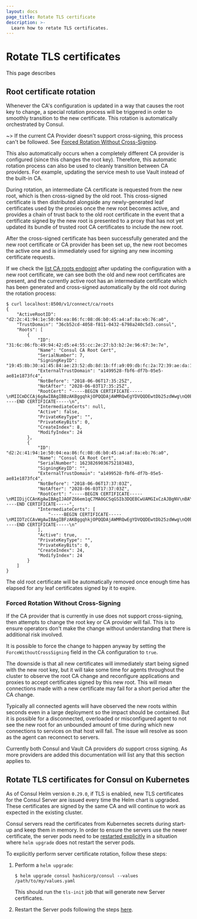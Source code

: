 ```yaml
---
layout: docs
page_title: Rotate TLS certificate
description: >-
  Learn how to retate TLS certificates.
---
```


# Rotate TLS certificates

This page describes

## Root certificate rotation

Whenever the CA's configuration is updated in a way that causes the root key to
change, a special rotation process will be triggered in order to smoothly
transition to the new certificate. This rotation is automatically orchestrated
by Consul.

~> If the current CA Provider doesn't support cross-signing, this process can't
be followed. See [Forced Rotation Without
Cross-Signing](#forced-rotation-without-cross-signing).

This also automatically occurs when a completely different CA provider is
configured (since this changes the root key). Therefore, this automatic rotation
process can also be used to cleanly transition between CA providers. For example,
updating the service mesh to use Vault instead of the built-in CA.

During rotation, an intermediate CA certificate is requested from the new root,
which is then cross-signed by the old root. This cross-signed certificate is
then distributed alongside any newly-generated leaf certificates used by the
proxies once the new root becomes active, and provides a chain of trust back to
the old root certificate in the event that a certificate signed by the new root
is presented to a proxy that has not yet updated its bundle of trusted root CA
certificates to include the new root.

After the cross-signed certificate has been successfully generated and the new root
certificate or CA provider has been set up, the new root becomes the active one
and is immediately used for signing any new incoming certificate requests.

If we check the [list CA roots
endpoint](/consul/api-docs/connect/ca#list-ca-root-certificates) after updating the
configuration with a new root certificate, we can see both the old and new root
certificates are present, and the currently active root has an intermediate
certificate which has been generated and cross-signed automatically by the old
root during the rotation process:

```shell-session
$ curl localhost:8500/v1/connect/ca/roots
{
    "ActiveRootID": "d2:2c:41:94:1e:50:04:ea:86:fc:08:d6:b0:45:a4:af:8a:eb:76:a0",
    "TrustDomain": "36cb52cd-4058-f811-0432-6798a240c5d3.consul",
    "Roots": [
        {
            "ID": "31:6c:06:fb:49:94:42:d5:e4:55:cc:2e:27:b3:b2:2e:96:67:3e:7e",
            "Name": "Consul CA Root Cert",
            "SerialNumber": 7,
            "SigningKeyID": "19:45:8b:30:a1:45:84:ae:23:52:db:8d:1b:ff:a9:09:db:fc:2a:72:39:ae:da:11:53:f4:37:5c:de:d1:68:d8",
            "ExternalTrustDomain": "a1499528-fbf6-df7b-05e5-ae81e1873fc4",
            "NotBefore": "2018-06-06T17:35:25Z",
            "NotAfter": "2028-06-03T17:35:25Z",
            "RootCert": "-----BEGIN CERTIFICATE-----\nMIICmDCCAj6gAwIBAgIBBzAKBggqhkjOPQQDAjAWMRQwEgYDVQQDEwtDb25zdWwg\nQ0EgNzAeFw0xODA2MDYxNzM1MjVaFw0yODA2MDMxNzM1MjVaMBYxFDASBgNVBAMT\nC0NvbnN1bCBDQSA3MFkwEwYHKoZIzj0CAQYIKoZIzj0DAQcDQgAEgo09lpx63bHw\ncSXeeoSpHpHgyzX1Q8ewJ3RUg6Ie8Howbs/QBz1y/kGxsF35HXij3YrqhgQyPPx4\nbQ8FH2YR4aOCAXswggF3MA4GA1UdDwEB/wQEAwIBhjAPBgNVHRMBAf8EBTADAQH/\nMGgGA1UdDgRhBF8xOTo0NTo4YjozMDphMTo0NTo4NDphZToyMzo1MjpkYjo4ZDox\nYjpmZjphOTowOTpkYjpmYzoyYTo3MjozOTphZTpkYToxMTo1MzpmNDozNzo1Yzpk\nZTpkMTo2ODpkODBqBgNVHSMEYzBhgF8xOTo0NTo4YjozMDphMTo0NTo4NDphZToy\nMzo1MjpkYjo4ZDoxYjpmZjphOTowOTpkYjpmYzoyYTo3MjozOTphZTpkYToxMTo1\nMzpmNDozNzo1YzpkZTpkMTo2ODpkODA/BgNVHREEODA2hjRzcGlmZmU6Ly8zNmNi\nNTJjZC00MDU4LWY4MTEtMDQzMi02Nzk4YTI0MGM1ZDMuY29uc3VsMD0GA1UdHgEB\n/wQzMDGgLzAtgiszNmNiNTJjZC00MDU4LWY4MTEtMDQzMi02Nzk4YTI0MGM1ZDMu\nY29uc3VsMAoGCCqGSM49BAMCA0gAMEUCIHl6UDdouw8Fzn/oDHputAxt3UFbVg/U\nvC6jWPuqqMwmAiEAkvMadtwjtNU7m/AQRJrj1LeG3eXw7dWO8SlI2fEs0yY=\n-----END CERTIFICATE-----\n",
            "IntermediateCerts": null,
            "Active": false,
            "PrivateKeyType": "",
            "PrivateKeyBits": 0,
            "CreateIndex": 8,
            "ModifyIndex": 24
        },
        {
            "ID": "d2:2c:41:94:1e:50:04:ea:86:fc:08:d6:b0:45:a4:af:8a:eb:76:a0",
            "Name": "Consul CA Root Cert",
            "SerialNumber": 16238269036752183483,
            "SigningKeyID": "",
            "ExternalTrustDomain": "a1499528-fbf6-df7b-05e5-ae81e1873fc4",
            "NotBefore": "2018-06-06T17:37:03Z",
            "NotAfter": "2028-06-03T17:37:03Z",
            "RootCert": "-----BEGIN CERTIFICATE-----\nMIIDijCCAnKgAwIBAgIJAOFZ66em1qC7MA0GCSqGSIb3DQEBCwUAMGIxCzAJBgNV\nBAYTAlVTMRMwEQYDVQQIDApDYWxpZm9ybmlhMRYwFAYDVQQHDA1TYW4gRnJhbmNp\nc2NvMRIwEAYDVQQKDAlIYXNoaUNvcnAxEjAQBgNVBAMMCWxvY2FsaG9zdDAeFw0x\nODA2MDYxNzM3MDNaFw0yODA2MDMxNzM3MDNaMGIxCzAJBgNVBAYTAlVTMRMwEQYD\nVQQIDApDYWxpZm9ybmlhMRYwFAYDVQQHDA1TYW4gRnJhbmNpc2NvMRIwEAYDVQQK\nDAlIYXNoaUNvcnAxEjAQBgNVBAMMCWxvY2FsaG9zdDCCASIwDQYJKoZIhvcNAQEB\nBQADggEPADCCAQoCggEBAK6ostXN6W093EpI3RDNQDwC1Gq3lPNoodL5XRaVVIBU\n3X5iC+Ttk02p67cHUguh4ZrWr3o3Dzxm+gKK0lfZLW0nNYNPAIGZWQD9zVSx1Lqt\n8X0pd+fhMV5coQrh3YIG/vy17IBTSBuRUX0mXOKjOeJJlrw1HQZ8pfm7WX6LFul2\nXszvgn5K1XR+9nhPy6K2bv99qsY0sm7AqCS2BjYBW8QmNngJOdLPdhyFh7invyXe\nPqgujc/KoA3P6e3/G7bJZ9+qoQMK8uwD7PxtA2hdQ9t0JGPsyWgzhwfBxWdBWRzV\nRvVi6Yu2tvw3QrjdeKQ5Ouw9FUb46VnTU7jTO974HjkCAwEAAaNDMEEwPwYDVR0R\nBDgwNoY0c3BpZmZlOi8vMzZjYjUyY2QtNDA1OC1mODExLTA0MzItNjc5OGEyNDBj\nNWQzLmNvbnN1bDANBgkqhkiG9w0BAQsFAAOCAQEATHgCro9VXj7JbH/tlB6f/KWf\n7r98+rlUE684ZRW9XcA9uUA6y265VPnemsC/EykPsririoh8My1jVPuEfgMksR39\n9eMDJKfutvSpLD1uQqZE8hu/hcYyrmQTFKjW71CfGIl/FKiAg7wXEw2ljLN9bxNv\nGG118wrJyMZrRvFjC2QKY025QQSJ6joNLFMpftsZrJlELtRV+nx3gMabpiDRXhIw\nJM6ti26P1PyVgGRPCOG10v+OuUtwe0IZoOqWpPJN8jzSuqZWf99uolkG0xuqLNz6\nd8qvTp1YF9tTmysgvdeGALez/02HTF035RVTsQfH9tM/+4yG1UnmjLpz3p4Fow==\n-----END CERTIFICATE-----",
            "IntermediateCerts": [
                "-----BEGIN CERTIFICATE-----\nMIIDTzCCAvWgAwIBAgIBFzAKBggqhkjOPQQDAjAWMRQwEgYDVQQDEwtDb25zdWwg\nQ0EgNzAeFw0xODA2MDYxNzM3MDNaFw0yODA2MDMxNzM3MDNaMGIxCzAJBgNVBAYT\nAlVTMRMwEQYDVQQIDApDYWxpZm9ybmlhMRYwFAYDVQQHDA1TYW4gRnJhbmNpc2Nv\nMRIwEAYDVQQKDAlIYXNoaUNvcnAxEjAQBgNVBAMMCWxvY2FsaG9zdDCCASIwDQYJ\nKoZIhvcNAQEBBQADggEPADCCAQoCggEBAK6ostXN6W093EpI3RDNQDwC1Gq3lPNo\nodL5XRaVVIBU3X5iC+Ttk02p67cHUguh4ZrWr3o3Dzxm+gKK0lfZLW0nNYNPAIGZ\nWQD9zVSx1Lqt8X0pd+fhMV5coQrh3YIG/vy17IBTSBuRUX0mXOKjOeJJlrw1HQZ8\npfm7WX6LFul2Xszvgn5K1XR+9nhPy6K2bv99qsY0sm7AqCS2BjYBW8QmNngJOdLP\ndhyFh7invyXePqgujc/KoA3P6e3/G7bJZ9+qoQMK8uwD7PxtA2hdQ9t0JGPsyWgz\nhwfBxWdBWRzVRvVi6Yu2tvw3QrjdeKQ5Ouw9FUb46VnTU7jTO974HjkCAwEAAaOC\nARswggEXMGgGA1UdDgRhBF8xOTo0NTo4YjozMDphMTo0NTo4NDphZToyMzo1Mjpk\nYjo4ZDoxYjpmZjphOTowOTpkYjpmYzoyYTo3MjozOTphZTpkYToxMTo1MzpmNDoz\nNzo1YzpkZTpkMTo2ODpkODBqBgNVHSMEYzBhgF8xOTo0NTo4YjozMDphMTo0NTo4\nNDphZToyMzo1MjpkYjo4ZDoxYjpmZjphOTowOTpkYjpmYzoyYTo3MjozOTphZTpk\nYToxMTo1MzpmNDozNzo1YzpkZTpkMTo2ODpkODA/BgNVHREEODA2hjRzcGlmZmU6\nLy8zNmNiNTJjZC00MDU4LWY4MTEtMDQzMi02Nzk4YTI0MGM1ZDMuY29uc3VsMAoG\nCCqGSM49BAMCA0gAMEUCIBp46tRDot7GFyDXu7egq7lXBvn+UUHD5MmlFvdWmtnm\nAiEAwKBzEMcLd5kCBgFHNGyksRAMh/AGdEW859aL6z0u4gM=\n-----END CERTIFICATE-----\n"
            ],
            "Active": true,
            "PrivateKeyType": "",
            "PrivateKeyBits": 0,
            "CreateIndex": 24,
            "ModifyIndex": 24
        }
    ]
}
```

The old root certificate will be automatically removed once enough time has elapsed
for any leaf certificates signed by it to expire.

### Forced Rotation Without Cross-Signing

If the CA provider that is currently in use does not support cross-signing, then
attempts to change the root key or CA provider will fail. This is to ensure
operators don't make the change without understanding that there is additional
risk involved.

It is possible to force the change to happen anyway by setting the
`ForceWithoutCrossSigning` field in the CA configuration to `true`.

The downside is that all new certificates will immediately start being signed
with the new root key, but it will take some time for agents throughout the
cluster to observe the root CA change and reconfigure applications and proxies
to accept certificates signed by this new root. This will mean connections made
with a new certificate may fail for a short period after the CA change.

Typically all connected agents will have observed the new roots within seconds
even in a large deployment so the impact should be contained. But it is possible
for a disconnected, overloaded or misconfigured agent to not see the new root
for an unbounded amount of time during which new connections to services on that
host will fail. The issue will resolve as soon as the agent can reconnect to
servers.

Currently both Consul and Vault CA providers _do_ support cross signing. As more
providers are added this documentation will list any that this section applies
to.

## Rotate TLS certificates for Consul on Kubernetes

As of Consul Helm version `0.29.0`, if TLS is enabled, new TLS certificates for the Consul Server
are issued every time the Helm chart is upgraded. These certificates are signed by the same CA and will
continue to work as expected in the existing cluster.

Consul servers read the certificates from Kubernetes secrets during start-up and keep them in memory. In order to ensure the
servers use the newer certificate, the server pods need to be [restarted explicitly](/consul/docs/upgrade/k8s#upgrading-consul-servers) in
a situation where `helm upgrade` does not restart the server pods.

To explicitly perform server certificate rotation, follow these steps:

1. Perform a `helm upgrade`:

   ```shell-session
   $ helm upgrade consul hashicorp/consul --values /path/to/my/values.yaml
   ```

   This should run the `tls-init` job that will generate new Server certificates.

1. Restart the Server pods following the steps [here](/consul/docs/upgrade/k8s#upgrading-consul-servers).
